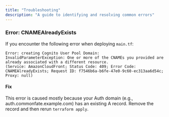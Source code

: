 ```yaml
---
title: "Troubleshooting"
description: "A guide to identifying and resolving common errors"
---
```


### Error: CNAMEAlreadyExists

If you encounter the following error when deploying `main.tf`:

```
Error: creating Cognito User Pool Domain:
InvalidParameterException: One or more of the CNAMEs you provided are already associated with a different resource.
(Service: AmazonCloudFront; Status Code: 409; Error Code: CNAMEAlreadyExists; Request ID: f7546b6a-b6fe-47e0-9c60-ec313aa6d54c; Proxy: null)
```

#### Fix

This error is caused mostly because your Auth domain (e.g., auth.commonfate.example.com) has an existing A record. Remove the record and then rerun `terraform apply`.
